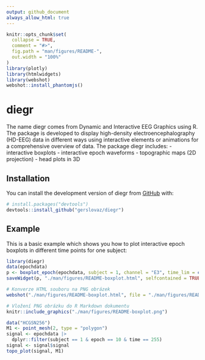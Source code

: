 ```yaml
---
output: github_document
always_allow_html: true
---
```


<!-- README.md is generated from README.Rmd. Please edit that file -->

```r
knitr::opts_chunk$set(
  collapse = TRUE,
  comment = "#>",
  fig.path = "man/figures/README-",
  out.width = "100%"
)
library(plotly)
library(htmlwidgets)
library(webshot)
webshot::install_phantomjs()
```

# diegr

<!-- badges: start -->
<!-- badges: end -->

The name diegr comes from Dynamic and Interactive EEG Graphics using R. The package is developed to display high-density electroencephalography (HD-EEG) data in different ways using interactive elements or animations for a comprehensive overview of data.
The package diegr includes: 
 - interactive boxplots 
 - interactive epoch waveforms
 - topographic maps (2D projection) 
 - head plots in 3D

## Installation

You can install the development version of diegr from [GitHub](https://github.com/) with:

``` r
# install.packages("devtools")
devtools::install_github("gerslovaz/diegr")
```

## Example

This is a basic example which shows you how to plot interactive epoch boxplots in different time points for one subject:

```r
library(diegr)
data(epochdata)
p <- boxplot_epoch(epochdata, subject = 1, channel = "E3", time_lim = c(260:270))
saveWidget(p, "./man/figures/README-boxplot.html", selfcontained = TRUE)

# Konverze HTML souboru na PNG obrázek
webshot("./man/figures/README-boxplot.html", file = "./man/figures/README-boxplot.png", vwidth = 800, vheight = 600, delay = 0.2)

# Vložení PNG obrázku do R Markdown dokumentu
knitr::include_graphics("./man/figures/README-boxplot.png")
```

<!-- What is special about using `README.Rmd` instead of just `README.md`? You can include R chunks like so: -->

```r
data("HCGSN256")
M1 <- point_mesh(2, type = "polygon")
signal <- epochdata |>
  dplyr::filter(subject == 1 & epoch == 10 & time == 255) 
signal <- signal$signal
topo_plot(signal, M1)
```

<!-- You'll still need to render `README.Rmd` regularly, to keep `README.md` up-to-date. `devtools::build_readme()` is handy for this. -->

<!-- You can also embed plots, for example: -->

<!-- ```{r pressure, echo = FALSE} -->
<!-- plot(pressure) -->
<!-- ``` -->

<!-- In that case, don't forget to commit and push the resulting figure files, so they display on GitHub and CRAN. -->
